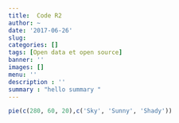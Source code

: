 ```yaml
---
title:  Code R2
author: ~
date: '2017-06-26'
slug: 
categories: []
tags: [Open data et open source]
banner: ''
images: []
menu: ''
description : ''
summary : "hello summary "
---
```


```r
pie(c(280, 60, 20),c('Sky', 'Sunny', 'Shady'))
```